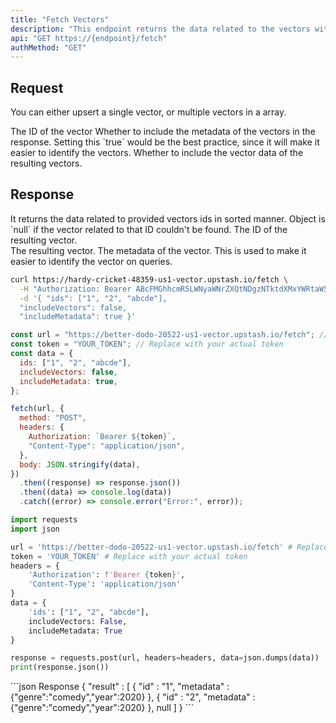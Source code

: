 ```yaml
---
title: "Fetch Vectors"
description: "This endpoint returns the data related to the vectors with the provided IDs."
api: "GET https://{endpoint}/fetch"
authMethod: "GET"
---
```


## Request

You can either upsert a single vector, or multiple vectors in a array.

<ParamField body="ids" type="string[]" required>
  The ID of the vector
</ParamField>
<ParamField body="includeMetadata" type="boolean">
  Whether to include the metadata of the vectors in the response. Setting this
  `true` would be the best practice, since it will make it easier to identify
  the vectors.
</ParamField>
<ParamField body="includeVectors" type="boolean">
  Whether to include the vector data of the resulting vectors.
</ParamField>

## Response

<ResponseField name="FetchVectors" type="Array">
  It returns the data related to provided vectors ids in sorted manner. Object
  is `null` if the vector related to that ID couldn't be found.
  <Expandable defaultOpen="true">
    <ResponseField name="id" type="string" required>
      The ID of the resulting vector. <br />
    </ResponseField>
    <ResponseField name="vector" type="number[]">
      The resulting vector.
    </ResponseField>
    <ResponseField name="metadata" type="Object">
      The metadata of the vector. This is used to make it easier to identify the
      vector on queries.
    </ResponseField>
  </Expandable>
</ResponseField>

<RequestExample>

```sh curl
curl https://hardy-cricket-48359-us1-vector.upstash.io/fetch \
  -H "Authorization: Bearer ABcFMGhhcmR5LWNyaWNrZXQtNDgzNTktdXMxYWRtaW5PREE0TkdVME5XUXRaV0poTWkwME9UVTFMVGxrTm1NdE9USTROR0ppWkRsak56ZGs=" \
  -d '{ "ids": ["1", "2", "abcde"],
  "includeVectors": false,
  "includeMetadata": true }'
```

```js Node
const url = "https://better-dodo-20522-us1-vector.upstash.io/fetch"; // Replace with your index endpoint.
const token = "YOUR_TOKEN"; // Replace with your actual token
const data = {
  ids: ["1", "2", "abcde"],
  includeVectors: false,
  includeMetadata: true,
};

fetch(url, {
  method: "POST",
  headers: {
    Authorization: `Bearer ${token}`,
    "Content-Type": "application/json",
  },
  body: JSON.stringify(data),
})
  .then((response) => response.json())
  .then((data) => console.log(data))
  .catch((error) => console.error("Error:", error));
```

```python Python
import requests
import json

url = 'https://better-dodo-20522-us1-vector.upstash.io/fetch' # Replace with your index endpoint.
token = 'YOUR_TOKEN' # Replace with your actual token
headers = {
    'Authorization': f'Bearer {token}',
    'Content-Type': 'application/json'
}
data = {
    'ids': ["1", "2", "abcde"],
    includeVectors: False,
    includeMetadata: True
}

response = requests.post(url, headers=headers, data=json.dumps(data))
print(response.json())
```

</RequestExample>

<ResponseExample>
```json Response
{
	"result" : [ 
		{
		    "id" : "1",
		    "metadata" : {"genre":"comedy","year":2020}
	  	},
	   	{
		    "id" : "2",
		    "metadata" : {"genre":"comedy","year":2020}
	  	}, 
		null 
	]
}
```

</ResponseExample>
